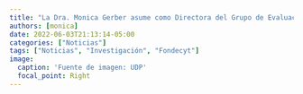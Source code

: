 ```yaml
---
title: "La Dra. Monica Gerber asume como Directora del Grupo de Evaluación de Sociología y Ciencias de la Comunicación de Fondecyt"
authors: [monica]
date: 2022-06-03T21:13:14-05:00
categories: ["Noticias"]
tags: ["Noticias", "Investigación", "Fondecyt"]
image:
  caption: 'Fuente de imagen: UDP'
  focal_point: Right
---
```



